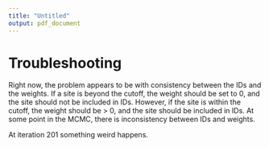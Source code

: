 ```yaml
---
title: "Untitled"
output: pdf_document
---
```


# Troubleshooting

Right now, the problem appears to be with consistency between the IDs and the weights.
If a site is beyond the cutoff, the weight should be set to 0, and the site should not be included in IDs.
However, if the site is within the cutoff, the weight should be > 0, and the site should be included in IDs.
At some point in the MCMC, there is inconsistency between IDs and weights.

At iteration 201 something weird happens.